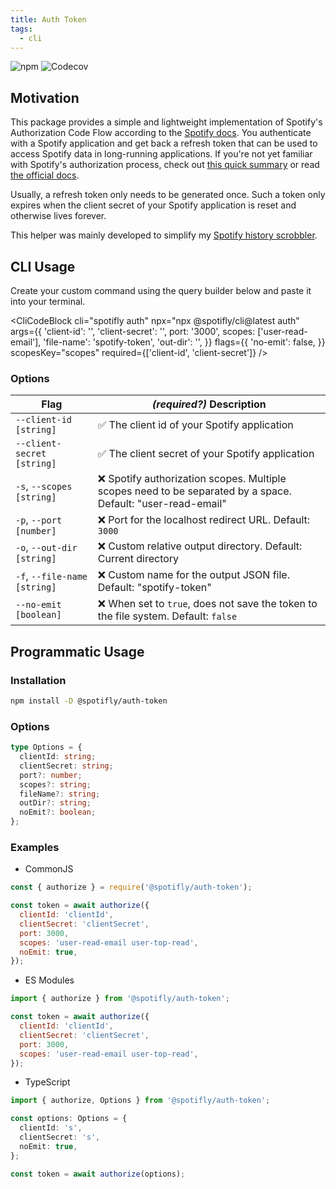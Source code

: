 ```yaml
---
title: Auth Token
tags:
  - cli
---
```


![npm](https://img.shields.io/npm/v/@spotifly/auth-token) ![Codecov](https://codecov.io/gh/eegli/spotifly/branch/main/graph/badge.svg?flag=auth-token)

## Motivation

This package provides a simple and lightweight implementation of Spotify's Authorization Code Flow according to the [Spotify docs](https://developer.spotify.com/documentation/general/guides/authorization/code-flow/). You authenticate with a Spotify application and get back a refresh token that can be used to access Spotify data in long-running applications. If you're not yet familiar with Spotify's authorization process, check out [this quick summary](/docs/authorization) or read [the official docs](https://developer.spotify.com/documentation/general/guides/authorization/).

Usually, a refresh token only needs to be generated once. Such a token only expires when the client secret of your Spotify application is reset and otherwise lives forever.

This helper was mainly developed to simplify my [Spotify history scrobbler](https://github.com/eegli/spotify-history).

## CLI Usage

Create your custom command using the query builder below and paste it into your terminal.


<CliCodeBlock
  cli="spotifly auth"
  npx="npx @spotifly/cli@latest auth"
  args={{
    'client-id': '',
    'client-secret': '',
    port: '3000',
    scopes: ['user-read-email'],
    'file-name': 'spotify-token',
    'out-dir': '',
  }}
  flags={{
    'no-emit': false,
  }}
  scopesKey="scopes"
  required={['client-id', 'client-secret']}
/>

### Options

| Flag                           | _(required?)_ Description                                                                                    |
| ------------------------------ | ------------------------------------------------------------------------------------------------------------ |
| `--client-id` `[string]`       | ✅ The client id of your Spotify application                                                                 |
| `--client-secret` `[string]`   | ✅ The client secret of your Spotify application                                                             |
| `-s`, `--scopes` `[string]`    | ❌ Spotify authorization scopes. Multiple scopes need to be separated by a space. Default: "user-read-email" |
| `-p`, `--port` `[number]`      | ❌ Port for the localhost redirect URL. Default: `3000`                                                      |
| `-o`, `--out-dir` `[string]`   | ❌ Custom relative output directory. Default: Current directory                                              |
| `-f`, `--file-name` `[string]` | ❌ Custom name for the output JSON file. Default: "spotify-token"                                            |
| `--no-emit` `[boolean]`        | ❌ When set to `true`, does not save the token to the file system. Default: `false`                          |

## Programmatic Usage

### Installation

```bash npm2yarn
npm install -D @spotifly/auth-token
```

### Options

```ts
type Options = {
  clientId: string;
  clientSecret: string;
  port?: number;
  scopes?: string;
  fileName?: string;
  outDir?: string;
  noEmit?: boolean;
};
```

### Examples

- CommonJS

```js
const { authorize } = require('@spotifly/auth-token');

const token = await authorize({
  clientId: 'clientId',
  clientSecret: 'clientSecret',
  port: 3000,
  scopes: 'user-read-email user-top-read',
  noEmit: true,
});
```

- ES Modules

```js
import { authorize } from '@spotifly/auth-token';

const token = await authorize({
  clientId: 'clientId',
  clientSecret: 'clientSecret',
  port: 3000,
  scopes: 'user-read-email user-top-read',
});
```

- TypeScript

```ts
import { authorize, Options } from '@spotifly/auth-token';

const options: Options = {
  clientId: 's',
  clientSecret: 's',
  noEmit: true,
};

const token = await authorize(options);
```
